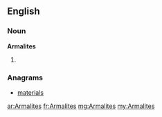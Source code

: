 ==English==

===Noun===
'''Armalites'''

# {{plural of|[[Armalite]]}}

===Anagrams===
* [[materials#English|materials]]

[[ar:Armalites]]
[[fr:Armalites]]
[[mg:Armalites]]
[[my:Armalites]]